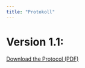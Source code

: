 ```yaml
---
title: "Protokoll"
---
```


# Version 1.1:

[Download the Protocol (PDF)](files/RETUNE_Protocol_V1.1.pdf){target="_blank"}
